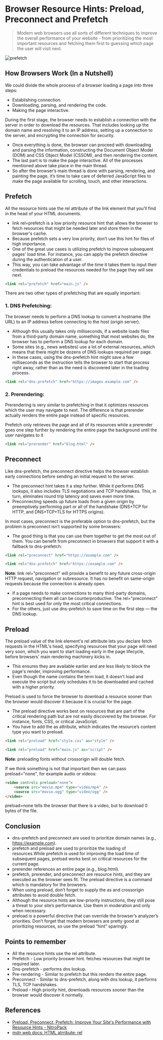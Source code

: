 # Browser Resource Hints: Preload, Preconnect and Prefetch

> Modern web browsers use all sorts of different techniques to improve the overall performance of your website - from prioritizing the most important resources and fetching them first to guessing which page the user will visit next.

![prefetch](/prefetch.png)

## How Browsers Work (In a Nutshell)

We could divide the whole process of a browser loading a page into three steps:

-   Establishing connection.
-   Downloading, parsing, and rendering the code.
-   Making the page interactive.

During the first stage, the browser needs to establish a connection with the server in order to download the resources. That includes looking up the domain name and resolving it to an IP address, setting up a connection to the server, and encrypting the connection for security.

-   Once everything is done, the browser can proceed with downloading and parsing the information, constructing the Document Object Model (DOM) and CSS Object Model (CSSOM), and then rendering the content.
-   The last part is to make the page interactive. All of the processes mentioned above take place in the main thread.
-   So after the browser’s main thread is done with parsing, rendering, and painting the page, it’s time to take care of deferred JavaScript files to make the page available for scrolling, touch, and other interactions.

## Prefetch

All the resource hints use the rel attribute of the link element that you’ll find in the head of your HTML documents.

-   link rel=prefetch is a low priority resource hint that allows the browser to fetch resources that might be needed later and store them in the browser's cache.
-   Because prefetch sets a very low priority, don’t use this hint for files of high importance.
-   One of the great use cases is utilizing prefetch to improve subsequent pages’ load time. For instance, you can apply the prefetch directive during the authentication of a user.
-   This way, you can take advantage of the time it takes them to input their credentials to preload the resources needed for the page they will see next.

```html
<link rel="prefetch" href="main.js" />
```

There are two other types of prefetching that are equally important:

### 1. DNS Prefetching:

The browser needs to perform a DNS lookup to convert a hostname (the URL) to an IP address before connecting to the host (origin server).

-   Although this usually takes only milliseconds, if a website loads files from a third-party domain name, something that most websites do, the browser has to perform a DNS lookup for each domain.
-   Some sites (e.g., news websites) use a lot of external resources, which means that there might be dozens of DNS lookups required per page.
-   In these cases, using the dns-prefetch hint might save a few milliseconds as the instruction tells the browser to start that process right away, rather than as the need is discovered later in the loading process.

```html
<link rel="dns-prefetch" href="https://images.example.com" />
```

### 2. Prerendering:

Prerendering is very similar to prefetching in that it optimizes resources which the user may navigate to next. The difference is that prerender actually renders the entire page instead of specific resources.

Prefetch only retrieves the page and all of its resources while a prerender goes one step further by rendering the entire page the background until the user navigates to it

```html
<link rel="prerender" href="blog.html" />
```

## Preconnect

Like dns-prefetch, the preconnect directive helps the browser establish early connections before sending an initial request to the server.

-   The preconnect hint takes it a step further. While it performs DNS lookups, it also includes TLS negotiations and TCP handshakes. This, in turn, eliminates round trip latency and saves even more time.
-   Preconnecting speeds up future loads from a given origin by preemptively performing part or all of the handshake (DNS+TCP for HTTP, and DNS+TCP+TLS for HTTPS origins).

In most cases, preconnect is the preferable option to dns-prefetch, but the problem is preconnect isn’t supported by some browsers:

-   The good thing is that you can use them together to get the most out of them. You can benefit from preconnect in browsers that support it with a fallback to dns-prefetch:

```html
<link rel="preconnect" href="https://example.com" />

<link rel="dns-prefetch" href="https://example.com" />
```

**Note**: link rel="preconnect" will provide a benefit to any future cross-origin HTTP request, navigation or subresource. It has no benefit on same-origin requests because the connection is already open.

-   If a page needs to make connections to many third-party domains, preconnecting them all can be counterproductive. The rel="preconnect" hint is best used for only the most critical connections.
-   For the others, just use dns-prefetch to save time on the first step — the DNS lookup.

## Preload

The preload value of the link element's rel attribute lets you declare fetch requests in the HTML's head, specifying resources that your page will need very soon, which you want to start loading early in the page lifecycle, before browsers' main rendering machinery kicks in.

-   This ensures they are available earlier and are less likely to block the page's render, improving performance.
-   Even though the name contains the term load, it doesn't load and execute the script but only schedules it to be downloaded and cached with a higher priority.

Preload is used to force the browser to download a resource sooner than the browser would discover it because it is crucial for the page.

-   The preload directive works best on resources that are part of the critical rendering path but are not easily discovered by the browser. For instance, fonts, CSS, or critical JavaScript.
-   You have to add the as attribute, which indicates the resource’s content type you want to preload.

```html
<link rel="preload" href="style.css" as="style" />

<link rel="preload" href="main.js" as="script" />
```

**Note**: preloading fonts without crossorigin will double fetch.

If we think something is not that important then we can pass preload="none", for example audio or videos:

```html
<video controls preload="none">
    <source src="movie.mp4" type="video/mp4" />
    <source src="movie.ogg" type="video/ogg" />
</video>
```

preload=none tells the browser that there is a video, but to download 0 bytes of the file.

## Conclusion

-   dns-prefetch and preconnect are used to prioritize domain names (e.g., https://example.com).
-   prefetch and preload are used to prioritize the loading of resources.While prefetch is used for improving the load time of subsequent pages, preload works best on critical resources for the current page.
-   prerender references an entire page (e.g., blog.html).
-   prefetch, prerender, and preconnect are resource hints, and they are executed as the browser sees fit. The preload directive is a command which is mandatory for the browsers.
-   When using preload, don’t forget to supply the as and crossorigin attributes to avoid double fetch.
-   Although the resource hints are low-priority instructions, they still pose a threat to your site’s performance. Use them in moderation and only when necessary.
-   preload is a powerful directive that can override the browser’s analyzer’s priorities. Don’t forget that modern browsers are pretty good at prioritizing resources, so use the preload “hint” sparingly.

## Points to remember

-   All the resource hints use the rel attribute.
-   Prefetch - Low priority broswer hint. fetches resources that might be required later.
-   Dns-prefetch - performs dns lookup.
-   Pre-rendering - Similar to prefetch but this renders the entire page.
-   Preconnect - Similar to dns-prefetch, along with dns lookup, it performs TLS, TCP handshakes.
-   Preload - High priority hint, downloads resources sooner than the browser would discover it normally.

## References

-   [Preload, Preconnect, Prefetch: Improve Your Site's Performance with Resource Hints - NitroPack](https://nitropack.io/blog/post/resource-hints-performance-optimization)
-   [mdn web docs: HTML atrribute: rel](https://developer.mozilla.org/en-US/docs/Web/HTML/Attributes/rel)
